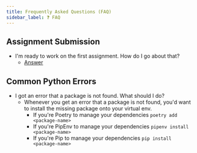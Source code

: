 ```yaml
---
title: Frequently Asked Questions (FAQ)
sidebar_label: ❓ FAQ
---
```

## Assignment Submission
* I'm ready to work on the first assignment. How do I go about that?
  * [Answer](faq/assignment-workflow)

## Common Python Errors
* I got an error that a package is not found. What should I do?
  * Whenever you get an error that a package is not found, you'd want to install the missing package onto your virtual env.
    * If you're Poetry to manage your dependencies `poetry add <package-name>`
    * If you're PipEnv to manage your dependencies `pipenv install <package-name>`
    * If you're Pip to manage your dependencies `pip install <package-name>`
